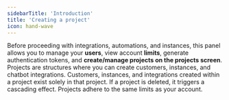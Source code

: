 ```yaml
---
sidebarTitle: 'Introduction'
title: 'Creating a project'
icon: hand-wave
---
```


Before proceeding with integrations, automations, and instances, this panel allows you to manage your **users**, view account **limits**, generate authentication tokens, and **create/manage projects on the projects screen**. Projects are structures where you can create customers, instances, and chatbot integrations. Customers, instances, and integrations created within a project exist solely in that project. If a project is deleted, it triggers a cascading effect. Projects adhere to the same limits as your account.



